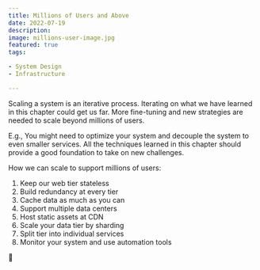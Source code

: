 ```yaml
---
title: Millions of Users and Above
date: 2022-07-19
description:
image: millions-user-image.jpg
featured: true
tags:

- System Design
- Infrastructure

---
```


Scaling a system is an iterative process. Iterating on what we have learned in this chapter could get us far. More
fine-tuning and new strategies are needed to scale beyond millions of users.

E.g., You might need to optimize your system and decouple the system to even smaller services. All the techniques
learned in this chapter should provide a good foundation to take on new challenges.

How we can scale to support millions of users:

1. Keep our web tier stateless
2. Build redundancy at every tier
3. Cache data as much as you can
4. Support multiple data centers
5. Host static assets at CDN
6. Scale your data tier by sharding
7. Split tier into individual services
8. Monitor your system and use automation tools

🍉